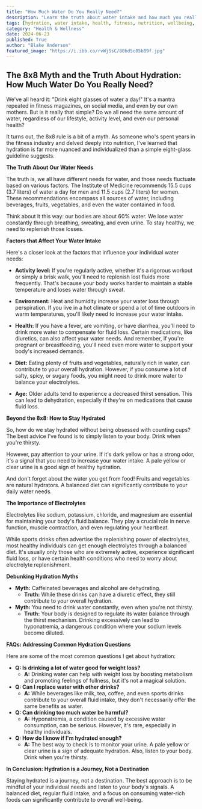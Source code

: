 ```yaml
---
title: "How Much Water Do You Really Need?"
description: "Learn the truth about water intake and how much you really need. Discover the factors that influence your hydration needs and debunk common hydration myths. Get tips on how to stay hydrated and understand the importance of electrolytes."
tags: [hydration, water intake, health, fitness, nutrition, wellbeing, dehydration, electrolytes, myth busting, lifestyle]
category: "Health & Wellness"
date: 2024-06-23
published: True
author: "Blake Anderson"
featured_image: "https://i.ibb.co/rvWjSsC/80bd5c05b89f.jpg"
---
```


## The 8x8 Myth and the Truth About Hydration: How Much Water Do You Really Need?

We've all heard it: "Drink eight glasses of water a day!"  It's a mantra repeated in fitness magazines, on social media, and even by our own mothers. But is it really that simple?  Do we all need the same amount of water, regardless of our lifestyle, activity level, and even our personal health?

It turns out, the 8x8 rule is a bit of a myth. As someone who's spent years in the fitness industry and delved deeply into nutrition, I've learned that hydration is far more nuanced and individualized than a simple eight-glass guideline suggests.  

**The Truth About Our Water Needs**

The truth is, we all have different needs for water, and those needs fluctuate based on various factors. The Institute of Medicine recommends 15.5 cups (3.7 liters) of water a day for men and 11.5 cups (2.7 liters) for women. These recommendations encompass all sources of water, including beverages, fruits, vegetables, and even the water contained in food.  

Think about it this way: our bodies are about 60% water. We lose water constantly through breathing, sweating, and even urine.  To stay healthy, we need to replenish those losses.  

**Factors that Affect Your Water Intake**

Here's a closer look at the factors that influence your individual water needs:

* **Activity level:**  If you're regularly active, whether it's a rigorous workout or simply a brisk walk, you'll need to replenish lost fluids more frequently.  That's because your body works harder to maintain a stable temperature and loses water through sweat. 

* **Environment:**  Heat and humidity increase your water loss through perspiration.  If you live in a hot climate or spend a lot of time outdoors in warm temperatures, you'll likely need to increase your water intake.

* **Health:**  If you have a fever, are vomiting, or have diarrhea, you'll need to drink more water to compensate for fluid loss.  Certain medications, like diuretics, can also affect your water needs. And remember, if you're pregnant or breastfeeding, you'll need even more water to support your body's increased demands.  

* **Diet:**  Eating plenty of fruits and vegetables, naturally rich in water, can contribute to your overall hydration.  However, if you consume a lot of salty, spicy, or sugary foods, you might need to drink more water to balance your electrolytes. 

* **Age:**  Older adults tend to experience a decreased thirst sensation.  This can lead to dehydration, especially if they're on medications that cause fluid loss.

**Beyond the 8x8:  How to Stay Hydrated**

So, how do we stay hydrated without being obsessed with counting cups? The best advice I've found is to simply listen to your body.  Drink when you're thirsty. 

However, pay attention to your urine.  If it's dark yellow or has a strong odor, it's a signal that you need to increase your water intake.  A pale yellow or clear urine is a good sign of healthy hydration.

And don't forget about the water you get from food! Fruits and vegetables are natural hydrators.  A balanced diet can significantly contribute to your daily water needs.

**The Importance of Electrolytes**

Electrolytes like sodium, potassium, chloride, and magnesium are essential for maintaining your body's fluid balance.  They play a crucial role in nerve function, muscle contraction, and even regulating your heartbeat.  

While sports drinks often advertise the replenishing power of electrolytes, most healthy individuals can get enough electrolytes through a balanced diet. It's usually only those who are extremely active, experience significant fluid loss, or have certain health conditions who need to worry about electrolyte replenishment. 

**Debunking Hydration Myths**

* **Myth:** Caffeinated beverages and alcohol are dehydrating.
    * **Truth:**  While these drinks can have a diuretic effect, they still contribute to your overall hydration.
* **Myth:** You need to drink water constantly, even when you're not thirsty. 
    * **Truth:**  Your body is designed to regulate its water balance through the thirst mechanism.  Drinking excessively can lead to hyponatremia, a dangerous condition where your sodium levels become diluted.

**FAQs: Addressing Common Hydration Questions**

Here are some of the most common questions I get about hydration:

* **Q: Is drinking a lot of water good for weight loss?**
    * **A:** Drinking water can help with weight loss by boosting metabolism and promoting feelings of fullness, but it's not a magical solution. 
* **Q:  Can I replace water with other drinks?**
    * **A:**  While beverages like milk, tea, coffee, and even sports drinks contribute to your overall fluid intake, they don't necessarily offer the same benefits as water.  
* **Q: Can drinking too much water be harmful?**
    * **A:** Hyponatremia, a condition caused by excessive water consumption, can be serious.  However, it's rare, especially in healthy individuals.
* **Q:  How do I know if I'm hydrated enough?**
    * **A:**  The best way to check is to monitor your urine. A pale yellow or clear urine is a sign of adequate hydration.  Also, listen to your body.  Drink when you're thirsty. 

**In Conclusion:  Hydration is a Journey, Not a Destination**

Staying hydrated is a journey, not a destination. The best approach is to be mindful of your individual needs and listen to your body's signals.  A balanced diet, regular fluid intake, and a focus on consuming water-rich foods can significantly contribute to overall well-being.  
